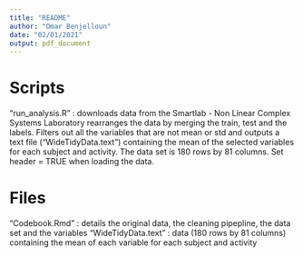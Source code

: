 ```yaml
---
title: "README"
author: "Omar Benjelloun"
date: "02/01/2021"
output: pdf_document
---
```



# Scripts

"run_analysis.R" : downloads data from the Smartlab - Non Linear Complex Systems Laboratory rearranges the data by merging the 
train, test and the labels. Filters out all the variables that are not mean or std and outputs a text file ("WideTidyData.text")
containing the mean of the selected variables for each subject and activity. The data set is 180 rows by 81 columns. Set header = TRUE when loading the data.

# Files

"Codebook.Rmd" : details the original data, the cleaning pipepline, the data set and the variables
"WideTidyData.text" : data (180 rows by 81 columns) containing the mean of each variable for each subject and activity